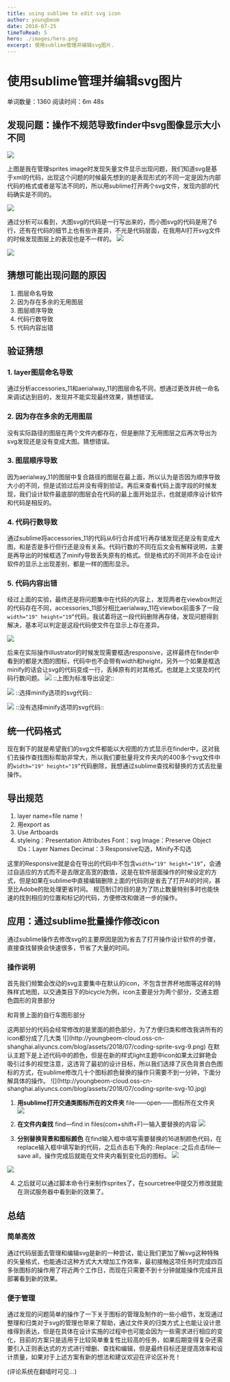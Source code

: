 ```yaml
---
title: using sublime to edit svg icon
author: youngbeom
date: 2018-07-25
timeToRead: 5
hero: ./images/hero.png
excerpt: 使用sublime管理并编辑svg图片.
---
```


# 使用sublime管理并编辑svg图片

单词数量：1360  阅读时间：6m 48s

## 发现问题：操作不规范导致finder中svg图像显示大小不同
![](http://youngbeom-cloud.oss-cn-shanghai.aliyuncs.com/blog/assets/2018/07/coding-sprite-svg-1.png)

上图是我在管理sprites image时发现矢量文件显示出现问题，我们知道svg是基于xml的代码，出现这个问题的时候最先想到的是表现形式的不同一定是因为内部代码的格式或者是写法不同的，所以用sublime打开两个svg文件，发现内部的代码确实是不同的。

![](http://youngbeom-cloud.oss-cn-shanghai.aliyuncs.com/blog/assets/2018/07/coding-sprite-svg-2.png)

通过分析可以看到，大图svg的代码是一行写出来的，而小图svg的代码是用了6行，还有在代码的细节上也有些许差异，不光是代码层面，在我用AI打开svg文件的时候发现图层上的表现也是不一样的。
![](http://youngbeom-cloud.oss-cn-shanghai.aliyuncs.com/blog/assets/2018/07/coding-sprite-svg-3.png)

![](http://youngbeom-cloud.oss-cn-shanghai.aliyuncs.com/blog/assets/2018/07/coding-sprite-svg-4.png)

## 猜想可能出现问题的原因
1. 图层命名导致
2. 因为存在多余的无用图层
3. 图层顺序导致
4. 代码行数导致
5. 代码内容出错

## 验证猜想

### 1. layer图层命名导致  
通过分析accessories_11和aerialway_11的图层命名不同，想通过更改并统一命名来调试达到目的，发现并不能实现最终效果，猜想错误。

### 2. 因为存在多余的无用图层  
没有实际路径的图层在两个文件内都存在，但是删除了无用图层之后再次导出为svg发现还是没有变成大图。猜想错误。

### 3. 图层顺序导致   
因为aerialway_11的图层中复合路径的图层在最上面，所以认为是否因为顺序导致大小的不同，但是试验过后并没有得到验证。再后来查看代码上面<path>字段的时候发现，我们设计软件最底部的图层会在代码的最上面开始显示，也就是顺序设计软件和代码是相反的。

### 4. 代码行数导致  
通过sublime将accessories_11的代码从6行合并成1行再存储发现还是没有变成大图，和是否是多行但行还是没有关系。代码行数的不同在后文会有解释说明，主要是再导出的时候框选了minify导致丢失原有的格式。但是格式的不同并不会在设计软件的显示上出现差别，都是一样的图形显示。

### 5. 代码内容出错  
经过上面的实验，最终还是将问题集中在代码的内容上，发现两者在viewbox附近的代码存在不同，accessories_11部分相比aerialway_11在viewbox前面多了一段`width="19" height="19”`代码，我试着将这一段代码删除再存储，发现问题得到解决，基本可以判定是这段代码使文件在显示上存在差异。

![](http://youngbeom-cloud.oss-cn-shanghai.aliyuncs.com/blog/assets/2018/07/coding-sprite-svg-5.png)

后来在实际操作illustrator的时候发现需要框选responsive，这样最终在finder中看到的都是大图的图标，代码中也不会带有width和height，另外一个如果是框选minify的话会让svg的代码变成一行，丢掉原有的对其格式。也就是上文提及的代码行数问题。
![](http://youngbeom-cloud.oss-cn-shanghai.aliyuncs.com/blog/assets/2018/07/coding-sprite-svg-6.png)
::上图为标准导出设定::



![](http://youngbeom-cloud.oss-cn-shanghai.aliyuncs.com/blog/assets/2018/07/coding-sprite-svg-7.png)
::选择minify选项的svg代码::


![](http://youngbeom-cloud.oss-cn-shanghai.aliyuncs.com/blog/assets/2018/07/coding-sprite-svg-8.png)
::没有选择minify选项的svg代码::




## 统一代码格式  
现在剩下的就是希望我们的svg文件都能以大视图的方式显示在finder中，这对我们去操作查找图标帮助非常大，所以我们要批量将文件夹内的400多个svg文件中的`width="19" height="19”`代码删除，我想通过sublime查找和替换的方式去批量操作。

## 导出规范  
1. layer name=file name！
2. 用export as
3. Use Artboards
4. styleing：Presentation Attributes
Font：svg
Image：Preserve
Object IDs：Layer Names
Decimal：3
Responsive勾选，Minify不勾选

这里的Responsive就是会在导出的代码中不包含`width="19" height="19”`，会通过自适应的方式而不是去限定高宽的数值，这是在软件层面操作的时候设定的方式，但是如果在sublime中直接编辑删除上面的代码则是省去了打开AI的时间，甚至比Adobe的批处理更省时间。
规范制订的目的是为了防止数量特别多时也能快速的找到相应的位置和标记的代码，方便修改和做进一步的操作。


## 应用：通过sublime批量操作修改icon  
通过sublime操作去修改svg的主要原因是因为省去了打开操作设计软件的步骤，直接查找替换会快速很多，节省了大量的时间。  
### 操作说明  
首先我们频繁会改动的svg主要集中在默认的icon，不包含世界杯地图等这样的特殊样式地图，以交通类目下的bicycle为例，icon主要是分为两个部分，交通主题色圆形的背景部分  

<circle cx="9.5" cy="9.5" r="9.5" fill="#6c7"/>

和背景上面的自行车图形部分   

<path d="M10.5,5.5a.5.5,0,0,0,0,1H11v.7L8.3,8.8,7.7,7.5h.7a.5.5,0,0,0,0-1h-2a.5.5,0,0,0,0,1h.2L7,8.6c-.2,0-.4-.1-.6-.1A2.475,2.475,0,0,0,4,11.046L4,11.1a2.6,2.6,0,0,0,2.5,2.4A2.476,2.476,0,0,0,9,11.049V11H9a2.011,2.011,0,0,0-.4-1.3l2.5-1.4.4.4A2.526,2.526,0,0,0,10,11a2.5,2.5,0,1,0,2.7-2.5L12,7.8V6a.457.457,0,0,0-.4-.5Zm-4,4A1.5,1.5,0,1,1,5,11,1.5,1.5,0,0,1,6.5,9.5Zm6,0h0A1.454,1.454,0,0,1,14,10.9V11a1.5,1.5,0,0,1-3,0,1.473,1.473,0,0,1,1.445-1.5Z" fill="#fff"/>  
这两部分的代码会经常修改的是里面的颜色部分，为了方便归类和修改我讲所有的icon都分成了几大类  
![](http://youngbeom-cloud.oss-cn-shanghai.aliyuncs.com/blog/assets/2018/07/coding-sprite-svg-9.png)
在默认主题下是上述代码中的颜色，但是在新的样式light主题中icon如果太过鲜艳会吸引过多的视觉注意，这违背了最初的设计目标，所以我们选择了灰色背景白色图标的方式，在sublime修改几十个图标颜色替换的操作只需要不到一分钟，下面分解具体的操作。
![](http://youngbeom-cloud.oss-cn-shanghai.aliyuncs.com/blog/assets/2018/07/coding-sprite-svg-10.jpg)


1. **用sublime打开交通类图标所在的文件夹**
 file——open——图标所在文件夹
![](http://youngbeom-cloud.oss-cn-shanghai.aliyuncs.com/blog/assets/2018/07/coding-sprite-svg-11.png)
2. **在文件内查找**
find—find in files(com+shift+F)—输入要替换的内容
![](http://youngbeom-cloud.oss-cn-shanghai.aliyuncs.com/blog/assets/2018/07/coding-sprite-svg-12.png)

3. **分别替换背景和图标颜色**
在find输入框中填写需要替换的16进制颜色代码，在replace输入框中填写新的代码，之后点击右下角的::Replace::之后点击file—save all，操作完成后就能在文件夹内看到变化后的图标。
![](http://youngbeom-cloud.oss-cn-shanghai.aliyuncs.com/blog/assets/2018/07/coding-sprite-svg-13.png)

![](http://youngbeom-cloud.oss-cn-shanghai.aliyuncs.com/blog/assets/2018/07/coding-sprite-svg-14.png)

4. 之后就可以通过脚本命令行来制作sprites了，在sourcetree中提交万修改就能在测试服务器中看到新的效果了。

## 总结
### 简单高效
通过代码层面去管理和编辑svg是新的一种尝试，能让我们更加了解svg这种特殊的矢量格式，也能通过这种方式大大增加工作效率，最初接触这项任务时完成四百多张图标的操作用了将近两个工作日，而现在只需要不到十分钟就能操作完成并且部署看到新的效果。
### 便于管理
通过发现的问题简单的操作了一下关于图标的管理及制作的一些小细节，发现通过整理和归类对于svg的管理也带来了帮助，通过文件夹的归类方式上也能让设计思维得到表达，但是在具体在设计实施的过程中也可能会因为一些需求进行相应的变化，目前的方案只是适用于比较简单重复性比较高的任务，如果后期变得复杂还需要引入正则表达式的方式进行增删、查找和编辑，但是最终目标还是提高效率和设计质量，如果对于上述方案有新的想法和建议欢迎在评论区补充！

(评论系统在翻墙时可见…)


